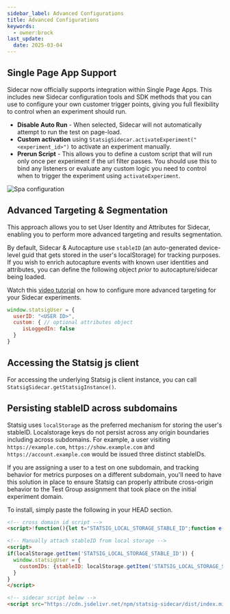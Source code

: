 ```yaml
---
sidebar_label: Advanced Configurations
title: Advanced Configurations
keywords:
  - owner:brock
last_update:
  date: 2025-03-04
---
```


## Single Page App Support

Sidecar now officially supports integration within Single Page Apps. 
This includes new Sidecar configuration tools and SDK methods that you can use to configure your own customer trigger points, giving you full flexibility to control when an experiment should run.
* **Disable Auto Run** - When selected, Sidecar will not automatically attempt to run the test on page-load. 
* **Custom activation** using `StatsigSidecar.activateExperiment("<experiment_id>")` to activate an experiment manually.
* **Prerun Script** - This allows you to define a custom script that will run only once per experiment if the url filter passes. You should use this to bind any listeners or evaluate any custom logic you need to control when to trigger the experiment using `activateExperiment`.

![Spa configuration](/img/sidecar-spa.png)

## Advanced Targeting & Segmentation
This approach allows you to set User Identity and Attributes for Sidecar, enabling you to perform more advanced targeting and results segmentation. 

By default, Sidecar & Autocapture use `stableID` (an auto-generated device-level guid that gets stored in the user's localStorage) for tracking purposes. If you wish to enrich autocapture events with known user identities and attributes, you can define the following object _prior_ to autocapture/sidecar being loaded.

Watch this [video tutorial](https://tinyurl.com/sidecar-targeting) on how to configure more advanced targeting for your Sidecar experiments.
```js
window.statsigUser = {
  userID: "<USER ID>",
  custom: { // optional attributes object
     isLoggedIn: false 
  }
}
```

## Accessing the Statsig js client
For accessing the underlying Statsig js client instance, you can call `StatsigSidecar.getStatsigInstance()`.

## Persisting stableID across subdomains
Statsig uses `localStorage` as the preferred mechanism for storing the user's stableID. Localstorage keys do not persist across any origin boundaries including across subdomains. For example, a user visiting `https://example.com`, `https://show.example.com` and `https://account.example.com` would be issued three distinct stableIDs. 

If you are assigning a user to a test on one subdomain, and tracking behavior for metrics purposes on a different subdomain, you'll need to have this solution in place to ensure Statsig can properly attribute cross-origin behavior to the Test Group assignment that took place on the initial experiment domain. 

To install, simply paste the following in your HEAD section.

```html
<!-- cross domain id script -->
<script>!function(){let t="STATSIG_LOCAL_STORAGE_STABLE_ID";function e(){if(crypto&&crypto.randomUUID)return crypto.randomUUID();let t=()=>Math.floor(65536*Math.random()).toString(16).padStart(4,"0");return`${t()}${t()}-${t()}-4${t().substring(1)}-${t()}-${t()}${t()}${t()}`}let i=null,n=localStorage.getItem(t)||null;if(document.cookie.match(/statsiguuid=([\w-]+);?/)&&([,i]=document.cookie.match(/statsiguuid=([\w-]+);?/)),i&&n&&i===n);else if(i&&n&&i!==n)localStorage.setItem(t,i);else if(i&&!n)localStorage.setItem(t,i);else{let o=e();localStorage.setItem(t,o),function t(i){let n=new Date;n.setMonth(n.getMonth()+12);let o=window.location.host.split(".");o.length>2&&o.shift();let s=`.${o.join(".")}`;document.cookie=`statsiguuid=${i||e()};Expires=${n};Domain=${s};Path=/`}(o)}}();</script>

<!-- Manually attach stableID from local storage -->
<script>
if(localStorage.getItem('STATSIG_LOCAL_STORAGE_STABLE_ID')) {
  window.statsigUser = {
    customIDs: {stableID: localStorage.getItem('STATSIG_LOCAL_STORAGE_STABLE_ID')}
  }
}
</script>

<!-- sidecar script below -->
<script src="https://cdn.jsdelivr.net/npm/statsig-sidecar/dist/index.min.js?apikey=[client-YOUR-STATSIG-CLIENT-KEY]"></script>
```
